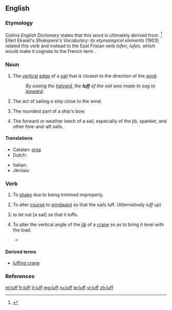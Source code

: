 ==English==

===Etymology===
''Collins English Dictionary'' states that this word is ultimately derived from {{etyl|dum|en}} {{term|loef|lang=dum}}.<ref>{{R:Dictionary.com}}</ref> Ellert Ekwall's ''Shakspere's Vocabulary: its etymological elements'' (1903) related this verb and {{term|loof|lang=en}} instead to the East Frisian<!--caution: has no code! frs is ambiguous, see BP discussion--> verb ''lofen'', ''lufen'', which would make it cognate to the French term {{term|lover|lang=fr}}.

===Noun===
{{en-noun}}

# {{context|nautical|lang=en}} The [[vertical]] [[edge]] of a [[sail]] that is closest to the direction of the [[wind]].
#: ''By easing the [[halyard]], the '''luff''' of the sail was made to sag to [[leeward]].''
# {{context|nautical|lang=en}} The act of sailing a ship close to the wind.
# {{context|nautical|lang=en}} The roundest part of a ship's bow.
# {{context|nautical|lang=en}} The forward or weather leech of a sail, especially of the jib, spanker, and other fore-and-aft sails.

====Translations====
{{trans-top|vertical edge of a sail}}
* Catalan: [[orsa]] {{f}}
* Dutch: {{t+|nl|loef|m}}
{{trans-mid}}
* Italian: {{t-|it|inferitura|f}}
* Jèrriais: {{tø|roa-jer|lof|m}}
{{trans-bottom}}

===Verb===
{{en-verb}}

# {{context|nautical|of a sail|intransitive|lang=en}} To [[shake]] due to being trimmed improperly.
# {{context|nautical|of a boat|intransitive|lang=en}} To alter [[course]] to [[windward]] so that the sails luff.  (Alternatively ''luff up'')
# {{context|nautical|transitive|lang=en}} to let out [a sail] so that it luffs.
# {{context|mechanical|lang=en}} To alter the vertical angle of the [[jib]] of a [[crane]] so as to bring it level with the load.
#* {{quote-book
|year=1999
|author=Howard I. Shapiro, Jay P. Shapiro, Lawrence K. Shapiro
|title=Cranes and Derricks
|page=95
|isbn=0070578893
|url=http://books.google.com/books?id=_teKKLZrulIC
|passage=The tower is mounted on a slewing platform, which also carries the power plant and the counterweights, while the jib is supported and '''luffed''' by fixed pendant ropes.}}

====Derived terms====
* [[luffing crane]]

===References===
<references/>

[[et:luff]]
[[fr:luff]]
[[it:luff]]
[[mg:luff]]
[[ru:luff]]
[[te:luff]]
[[vi:luff]]
[[zh:luff]]